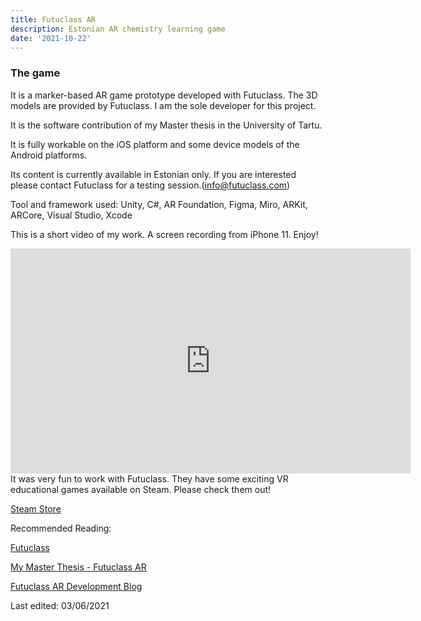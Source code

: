 ```yaml
---
title: Futuclass AR
description: Estonian AR chemistry learning game
date: '2021-10-22'
---
```


### The game

It is a marker-based AR game prototype developed with Futuclass. The 3D models are provided by Futuclass. I am the sole developer for this project.

It is the software contribution of my Master thesis in the University of Tartu.

It is fully workable on the iOS platform and some device models of the Android platforms.

Its content is currently available in Estonian only. If you are interested please contact Futuclass for a testing session.(info@futuclass.com)

Tool and framework used: Unity, C#, AR Foundation, Figma, Miro, ARKit, ARCore, Visual Studio, Xcode

This is a short video of my work. A screen recording from iPhone 11. Enjoy!

<div class="video-container">
<iframe width="640" height="360" src="https://www.youtube.com/embed/VtBjrPLJJTE" title="YouTube video player" frameborder="0" allow="accelerometer; autoplay; clipboard-write; encrypted-media; gyroscope; picture-in-picture" allowfullscreen></iframe>
</div>
It was very fun to work with Futuclass. They have some exciting VR educational games available on Steam. Please check them out!

[Steam Store](https://store.steampowered.com/app/1485370/Futuclass_Chemistry_VR/)

Recommended Reading:

[Futuclass](https://futuclass.com/)

[My Master Thesis - Futuclass AR](https://comserv.cs.ut.ee/ati_thesis/datasheet.php?id=72253&year=2021)

[Futuclass AR Development Blog](https://sites.google.com/view/futuclassi-koosloome/arendusblogi)

Last edited: 03/06/2021